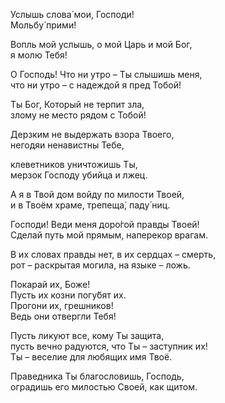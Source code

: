 Услышь слова́ мои, Господи!  
Мольбу́ прими!

Вопль мой услышь, о мой Царь и мой Бог,  
я молю Тебя!

О Господь! Что ни утро – Ты слышишь меня,  
что ни утро – с надеждой я пред Тобой!

Ты Бог, Который не терпит зла,  
злому не место рядом с Тобой!

Дерзким не выдержать взора Твоего,  
негодяи ненавистны Тебе,

клеветников уничтожишь Ты,  
мерзок Господу убийца и лжец.

А я в Твой дом войду по милости Твоей,  
и в Твоём храме, трепеща́, паду́ ниц.

Господи! Веди меня доро́гой правды Твоей!  
Сделай путь мой прямым, наперекор врагам.

В их словах правды нет, в их сердцах – смерть,  
рот – раскрытая могила, на языке – ложь.

Покарай их, Боже!  
Пусть их козни погу́бят их.  
Прогони их, грешников!  
Ведь они отвергли Тебя!

Пусть ликуют все, кому Ты защита,  
пусть вечно радуются, что Ты – заступник их!  
Ты – веселие для любящих имя Твоё.

Праведника Ты благословишь, Господь,  
оградишь его милостью Своей, как щитом.
